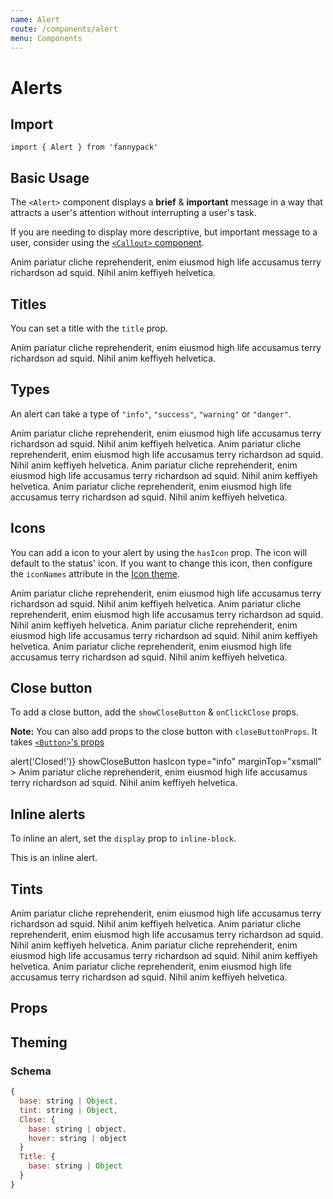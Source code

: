```yaml
---
name: Alert
route: /components/alert
menu: Components
---
```



# Alerts

## Import

`import { Alert } from 'fannypack'`

## Basic Usage

The `<Alert>` component displays a **brief** & **important** message in a way that attracts a user's attention without interrupting a user's task.

If you are needing to display more descriptive, but important message to a user, consider using the [`<Callout>` component](/components/callout).

<Playground>
  <Alert>
    Anim pariatur cliche reprehenderit, enim eiusmod high life accusamus terry richardson ad squid. Nihil anim keffiyeh
    helvetica.
  </Alert>
</Playground>

## Titles

You can set a title with the `title` prop.

<Playground>
  <Alert title="Alert Title">
    Anim pariatur cliche reprehenderit, enim eiusmod high life accusamus terry richardson ad squid. Nihil anim keffiyeh
    helvetica.
  </Alert>
  <Alert title="Alert Title" marginTop="xsmall" />
</Playground>

## Types

An alert can take a type of `"info"`, `"success"`, `"warning"` or `"danger"`.

<Playground>
  <Alert title="Alert Title" type="info" marginTop="xsmall">
    Anim pariatur cliche reprehenderit, enim eiusmod high life accusamus terry richardson ad squid. Nihil anim keffiyeh
    helvetica.
  </Alert>
  <Alert title="Alert Title" type="success" marginTop="xsmall">
    Anim pariatur cliche reprehenderit, enim eiusmod high life accusamus terry richardson ad squid. Nihil anim keffiyeh
    helvetica.
  </Alert>
  <Alert title="Alert Title" type="warning" marginTop="xsmall">
    Anim pariatur cliche reprehenderit, enim eiusmod high life accusamus terry richardson ad squid. Nihil anim keffiyeh
    helvetica.
  </Alert>
  <Alert title="Alert Title" type="danger" marginTop="xsmall">
    Anim pariatur cliche reprehenderit, enim eiusmod high life accusamus terry richardson ad squid. Nihil anim keffiyeh
    helvetica.
  </Alert>
</Playground>

## Icons

You can add a icon to your alert by using the `hasIcon` prop. The icon will default to the status' icon. If you want to change this icon, then configure the `iconNames` attribute in the [Icon theme](/components/icon#theming).

<Playground>
  <Alert title="Alert Title" hasIcon type="info" marginTop="xsmall">
    Anim pariatur cliche reprehenderit, enim eiusmod high life accusamus terry richardson ad squid. Nihil anim keffiyeh
    helvetica.
  </Alert>
  <Alert title="Alert Title" hasIcon type="success" marginTop="xsmall">
    Anim pariatur cliche reprehenderit, enim eiusmod high life accusamus terry richardson ad squid. Nihil anim keffiyeh
    helvetica.
  </Alert>
  <Alert title="Alert Title" hasIcon type="warning" marginTop="xsmall">
    Anim pariatur cliche reprehenderit, enim eiusmod high life accusamus terry richardson ad squid. Nihil anim keffiyeh
    helvetica.
  </Alert>
  <Alert title="Alert Title" hasIcon type="danger" marginTop="xsmall">
    Anim pariatur cliche reprehenderit, enim eiusmod high life accusamus terry richardson ad squid. Nihil anim keffiyeh
    helvetica.
  </Alert>
</Playground>

## Close button

To add a close button, add the `showCloseButton` & `onClickClose` props.

**Note:** You can also add props to the close button with `closeButtonProps`. It takes [`<Button>`'s props](/components/button)

<Playground>
  <Alert
    title="Alert Title"
    onClickClose={() => alert('Closed!')}
    showCloseButton
    hasIcon
    type="info"
    marginTop="xsmall"
  >
    Anim pariatur cliche reprehenderit, enim eiusmod high life accusamus terry richardson ad squid. Nihil anim keffiyeh
    helvetica.
  </Alert>
</Playground>

## Inline alerts

To inline an alert, set the `display` prop to `inline-block`.

<Playground>
  <Alert display="inline-block">This is an inline alert.</Alert>
</Playground>

## Tints

<Playground>
  <Alert title="Alert Title" hasTint type="info" marginTop="xsmall">
    Anim pariatur cliche reprehenderit, enim eiusmod high life accusamus terry richardson ad squid. Nihil anim keffiyeh
    helvetica.
  </Alert>
  <Alert title="Alert Title" hasTint type="success" marginTop="xsmall">
    Anim pariatur cliche reprehenderit, enim eiusmod high life accusamus terry richardson ad squid. Nihil anim keffiyeh
    helvetica.
  </Alert>
  <Alert title="Alert Title" hasTint type="warning" marginTop="xsmall">
    Anim pariatur cliche reprehenderit, enim eiusmod high life accusamus terry richardson ad squid. Nihil anim keffiyeh
    helvetica.
  </Alert>
  <Alert title="Alert Title" hasTint type="danger" marginTop="xsmall">
    Anim pariatur cliche reprehenderit, enim eiusmod high life accusamus terry richardson ad squid. Nihil anim keffiyeh
    helvetica.
  </Alert>
</Playground>

## Props

<PropsTable of={Alert} />

## Theming

### Schema

```jsx
{
  base: string | Object,
  tint: string | Object,
  Close: {
    base: string | object,
    hover: string | object
  }
  Title: {
    base: string | Object
  }
}
```
